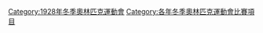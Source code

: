 {{Commons category|1928 Winter Olympics events}}

[[Category:1928年冬季奧林匹克運動會|Category:1928年冬季奧林匹克運動會]]
[[Category:各年冬季奧林匹克運動會比賽項目|Category:各年冬季奧林匹克運動會比賽項目]]